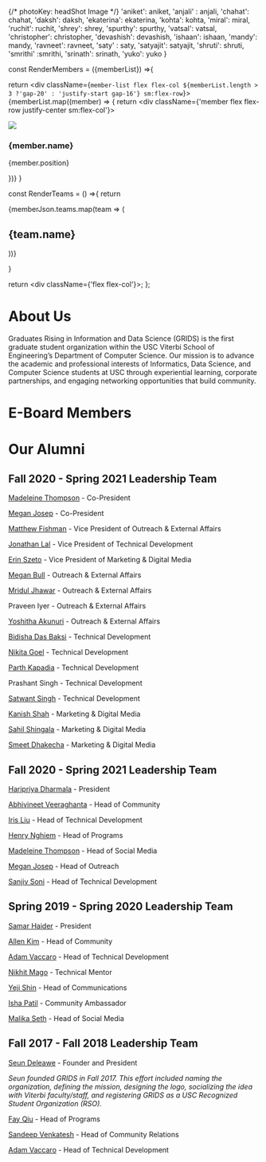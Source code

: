 
{/* photoKey: headShot Image */}
'aniket': aniket,
'anjali' : anjali,
'chahat': chahat,
'daksh': daksh,
'ekaterina': ekaterina,
'kohta': kohta,
'miral': miral,
'ruchit': ruchit,
'shrey': shrey,
'spurthy': spurthy,
'vatsal': vatsal,
'christopher': christopher,
'devashish': devashish,
'ishaan': ishaan,
'mandy': mandy,
'ravneet': ravneet,
'saty' : saty,
'satyajit': satyajit,
'shruti': shruti,
'smrithi' :smrithi,
'srinath': srinath,
'yuko': yuko
}


const RenderMembers = ({memberList}) =>{

return <div className={`member-list flex flex-col ${memberList.length > 3 ?'gap-20' : 'justify-start gap-16'} sm:flex-row`}>
{memberList.map((member) => {
return <div className={'member flex flex-row justify-center sm:flex-col'}>

<div className={'photo'}>
<img src ={photoMap[member.photoKey]}/>
</div>
<div className={'details w-13'}>
<h3 className={'mt-3 mb-0'}>{member.name}</h3>
<p className={'mt-0'}>{member.position}</p>
</div>
</div>
})}

</div>
}

const RenderTeams = () =>{
return <div>
<RenderMembers memberList={memberJson.leads} />
{memberJson.teams.map(team => (

<div className={`team mt-4`}>
  <h2>{team.name}</h2>
  <div className={'member flex flex-row justify-center sm:flex-col'}>
<div>
  <RenderMembers memberList={team.vp} />
</div>
</div>
  <RenderMembers memberList={team.members} />
</div>

))}</div>}

return <div className={'flex flex-col'}><RenderTeams/></div>;
};

# About Us
Graduates Rising in Information and Data Science (GRIDS) is the first graduate student organization within the USC Viterbi School of Engineering’s Department of Computer Science. Our mission is to advance the academic and professional interests of Informatics, Data Science, and Computer Science students at USC through experiential learning, corporate partnerships, and engaging networking opportunities that build community.

# E-Board Members
<MemberList> </MemberList>

# Our Alumni

## Fall 2020 - Spring 2021 Leadership Team

[Madeleine Thompson](https://www.linkedin.com/in/madeleine-jane-thompson/) - Co-President

[Megan Josep](https://www.linkedin.com/in/megjosep/) - Co-President

[Matthew Fishman](https://www.linkedin.com/in/matthew-fishman/) - Vice President of Outreach & External Affairs

[Jonathan Lal](https://www.linkedin.com/in/JonnyLal/) - Vice President of Technical Development

[Erin Szeto](https://www.linkedin.com/in/erinszeto/) - Vice President of Marketing & Digital Media

[Megan Bull](https://www.linkedin.com/in/megankbull/) - Outreach & External Affairs

[Mridul Jhawar](https://www.linkedin.com/in/mridul-jhawar-4b08b4189/) - Outreach & External Affairs

Praveen Iyer - Outreach & External Affairs

[Yoshitha Akunuri](https://www.linkedin.com/in/yoshitha-akunuri-8a28601b9/) - Outreach & External Affairs

[Bidisha Das Baksi](https://www.linkedin.com/in/bidisha-das-baksi-59a94216a/) - Technical Development

[Nikita Goel](https://www.linkedin.com/in/nikitagoel23/) - Technical Development

[Parth Kapadia](https://in.linkedin.com/in/parthkap) - Technical Development

Prashant Singh - Technical Development

[Satwant Singh](https://www.linkedin.com/in/satwant-singh201/) - Technical Development

[Kanish Shah](https://www.linkedin.com/in/kanish-shah/) - Marketing & Digital Media

[Sahil Shingala](https://www.linkedin.com/in/sahil-shingala-8742b419b) - Marketing & Digital Media

[Smeet Dhakecha](https://www.linkedin.com/in/smeetdhakecha) - Marketing & Digital Media

## Fall 2020 - Spring 2021 Leadership Team

[Haripriya Dharmala](https://www.linkedin.com/in/haripriya-dharmala/) - President

[Abhivineet Veeraghanta](https://www.linkedin.com/in/abhivineet/) - Head of Community

[Iris Liu](https://iris-liu.com) - Head of Technical Development

[Henry Nghiem](https://www.linkedin.com/in/huy-tran-nghiem/) - Head of Programs

[Madeleine Thompson](https://www.linkedin.com/in/madeleine-jane-thompson/) - Head of Social Media

[Megan Josep](https://www.linkedin.com/in/megjosep/) - Head of Outreach

[Sanjiv Soni](https://www.sanjivsoni.com) - Head of Technical Development

## Spring 2019 - Spring 2020 Leadership Team

[Samar Haider](https://www.linkedin.com/in/samarhaider) - President

[Allen Kim](https://www.linkedin.com/in/allenbkim) - Head of Community

[Adam Vaccaro](https://www.linkedin.com/in/advaccaro) - Head of Technical Development

[Nikhit Mago](https://www.linkedin.com/in/nikhitmago) - Technical Mentor

[Yeji Shin](https://www.linkedin.com/in/yejishin) - Head of Communications

[Isha Patil](https://www.linkedin.com/in/ishapatil07) - Community Ambassador

[Malika Seth](https://www.linkedin.com/in/malika-seth-090b69144/) - Head of Social Media

## Fall 2017 - Fall 2018 Leadership Team

[Seun Deleawe](https://urldefense.com/v3/__https://www.linkedin.com/in/seundeleawe/__;!!LIr3w8kk_Xxm!8JSBYbNgiUrfESaDNf3XY7f28lMmmW1ctFtAtBy4DuGair4lS0LmsGZibc4WyUs$) - Founder and President

_Seun founded GRIDS in Fall 2017. This effort included naming the organization, defining the mission, designing the logo, socializing the idea with Viterbi faculty/staff, and registering GRIDS as a USC Recognized Student Organization (RSO)._

[Fay Qiu](https://urldefense.com/v3/__https://www.linkedin.com/in/fay-qiu-28409292/__;!!LIr3w8kk_Xxm!8JSBYbNgiUrfESaDNf3XY7f28lMmmW1ctFtAtBy4DuGair4lS0LmsGZiolAxX7Q$) - Head of Programs

[Sandeep Venkatesh](https://urldefense.com/v3/__https://www.linkedin.com/in/rvsandeep/__;!!LIr3w8kk_Xxm!8JSBYbNgiUrfESaDNf3XY7f28lMmmW1ctFtAtBy4DuGair4lS0LmsGZi0FqnMJo$) - Head of Community Relations

[Adam Vaccaro](https://www.linkedin.com/in/advaccaro) - Head of Technical Development


